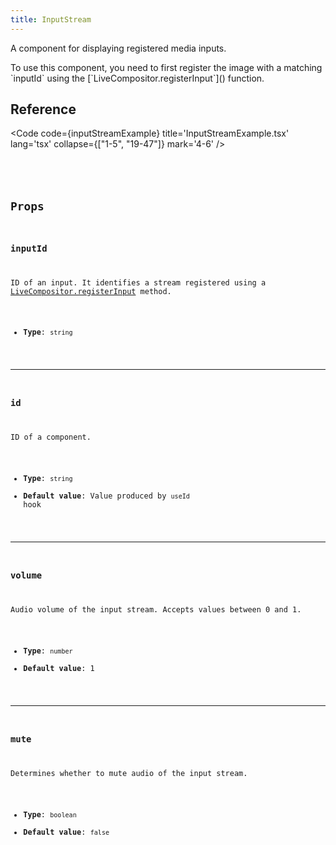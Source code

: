 ```yaml
---
title: InputStream
---
```


A component for displaying registered media inputs.

<Aside>To use this component, you need to first register the image with a matching `inputId` using the [`LiveCompositor.registerInput`]() function.</Aside>

## Reference

<Code code={inputStreamExample} title='InputStreamExample.tsx' lang='tsx' collapse={["1-5", "19-47"]} mark='4-6' />


<CollapsibleDetails summaryTitle='Type definitions'>
<Code code={`
type InputStreamProps = {
    id?: string;
    inputId: string;
    volume?: number;
    mute?: boolean;
}
`} lang='tsx' />
</CollapsibleDetails>

## Props

### inputId
ID of an input. It identifies a stream registered using a [LiveCompositor.registerInput]() method.

- **Type**: `string`

---

### id
ID of a component.

- **Type**: `string`
- **Default value**: Value produced by `useId` hook

---

### volume
Audio volume of the input stream. Accepts values between 0 and 1.

- **Type**: `number`
- **Default value**: 1

---

### mute
Determines whether to mute audio of the input stream.

- **Type**: `boolean`
- **Default value**: `false`